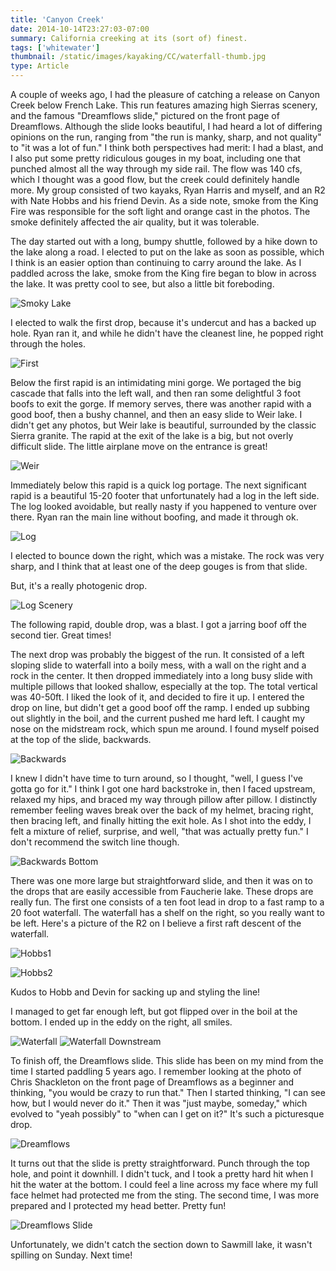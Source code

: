 ```yaml
---
title: 'Canyon Creek'
date: 2014-10-14T23:27:03-07:00
summary: California creeking at its (sort of) finest.
tags: ['whitewater']
thumbnail: /static/images/kayaking/CC/waterfall-thumb.jpg
type: Article
---
```


A couple of weeks ago, I had the pleasure of catching a release on Canyon Creek below French Lake. This run features amazing high Sierras scenery, and the famous "Dreamflows slide," pictured on the front page of Dreamflows. Although the slide looks beautiful, I had heard a lot of differing opinions on the run, ranging from "the run is manky, sharp, and not quality" to "it was a lot of fun." I think both perspectives had merit: I had a blast, and I also put some pretty ridiculous gouges in my boat, including one that punched almost all the way through my side rail. The flow was 140 cfs, which I thought was a good flow, but the creek could definitely handle more. My group consisted of two kayaks, Ryan Harris and myself, and an R2 with Nate Hobbs and his friend Devin. As a side note, smoke from the King Fire was responsible for the soft light and orange cast in the photos. The smoke definitely affected the air quality, but it was tolerable.

The day started out with a long, bumpy shuttle, followed by a hike down to the lake along a road. I elected to put on the lake as soon as possible, which I think is an easier option than continuing to carry around the lake. As I paddled across the lake, smoke from the King fire began to blow in across the lake. It was pretty cool to see, but also a little bit foreboding.

![Smoky Lake](/static/images/kayaking/CC/smoky-lake.jpg)

I elected to walk the first drop, because it's undercut and has a backed up hole. Ryan ran it, and while he didn't have the cleanest line, he popped right through the holes.

![First](/static/images/kayaking/CC/first-one.jpg)

Below the first rapid is an intimidating mini gorge. We portaged the big cascade that falls into the left wall, and then ran some delightful 3 foot boofs to exit the gorge. If memory serves, there was another rapid with a good boof, then a bushy channel, and then an easy slide to Weir lake. I didn't get any photos, but Weir lake is beautiful, surrounded by the classic Sierra granite. The rapid at the exit of the lake is a big, but not overly difficult slide. The little airplane move on the entrance is great!

![Weir](/static/images/kayaking/CC/weir-lake-rapid.jpg)

Immediately below this rapid is a quick log portage. The next significant rapid is a beautiful 15-20 footer that unfortunately had a log in the left side. The log looked avoidable, but really nasty if you happened to venture over there. Ryan ran the main line without boofing, and made it through ok.

![Log](/static/images/kayaking/CC/log-waterfall.jpg)

I elected to bounce down the right, which was a mistake. The rock was very sharp, and I think that at least one of the deep gouges is from that slide.

But, it's a really photogenic drop.

![Log Scenery](/static/images/kayaking/CC/log-waterfall-scenery.jpg)

The following rapid, double drop, was a blast. I got a jarring boof off the second tier. Great times!

The next drop was probably the biggest of the run. It consisted of a left sloping slide to waterfall into a boily mess, with a wall on the right and a rock in the center. It then dropped immediately into a long busy slide with multiple pillows that looked shallow, especially at the top. The total vertical was 40-50ft. I liked the look of it, and decided to fire it up. I entered the drop on line, but didn't get a good boof off the ramp. I ended up subbing out slightly in the boil, and the current pushed me hard left. I caught my nose on the midstream rock, which spun me around. I found myself poised at the top of the slide, backwards.

![Backwards](/static/images/kayaking/CC/backwards-top.jpg)

I knew I didn't have time to turn around, so I thought, "well, I guess I've gotta go for it." I think I got one hard backstroke in, then I faced upstream, relaxed my hips, and braced my way through pillow after pillow. I distinctly remember feeling waves break over the back of my helmet, bracing right, then bracing left, and finally hitting the exit hole. As I shot into the eddy, I felt a mixture of relief, surprise, and well, "that was actually pretty fun." I don't recommend the switch line though.

![Backwards Bottom](/static/images/kayaking/CC/backwards-bottom.jpg)

There was one more large but straightforward slide, and then it was on to the drops that are easily accessible from Faucherie lake. These drops are really fun. The first one consists of a ten foot lead in drop to a fast ramp to a 20 foot waterfall. The waterfall has a shelf on the right, so you really want to be left. Here's a picture of the R2 on I believe a first raft descent of the waterfall.

![Hobbs1](/static/images/kayaking/CC/hobbs1.jpg)

![Hobbs2](/static/images/kayaking/CC/hobbs2.jpg)

Kudos to Hobb and Devin for sacking up and styling the line!

I managed to get far enough left, but got flipped over in the boil at the bottom. I ended up in the eddy on the right, all smiles.

![Waterfall](/static/images/kayaking/CC/waterfall-me.jpg)
![Waterfall Downstream](/static/images/kayaking/CC/waterfall-downstream.jpg)

To finish off, the Dreamflows slide. This slide has been on my mind from the time I started paddling 5 years ago. I remember looking at the photo of Chris Shackleton on the front page of Dreamflows as a beginner and thinking, "you would be crazy to run that." Then I started thinking, "I can see how, but I would never do it." Then it was "just maybe, someday," which evolved to "yeah possibly" to "when can I get on it?" It's such a picturesque drop.

![Dreamflows](/static/images/kayaking/CC/df-slide-scenery.jpg)

It turns out that the slide is pretty straightforward. Punch through the top hole, and point it downhill. I didn't tuck, and I took a pretty hard hit when I hit the water at the bottom. I could feel a line across my face where my full face helmet had protected me from the sting. The second time, I was more prepared and I protected my head better. Pretty fun!

![Dreamflows Slide](/static/images/kayaking/CC/df-slide.jpg)

Unfortunately, we didn't catch the section down to Sawmill lake, it wasn't spilling on Sunday. Next time!
